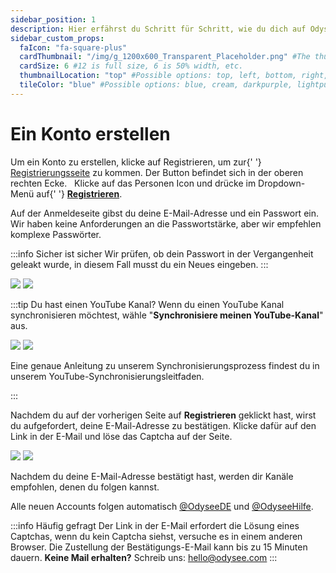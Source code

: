---
sidebar_position: 1
description: Hier erfährst du Schritt für Schritt, wie du dich auf Odysee anmelden kannst. 
sidebar_custom_props:
  faIcon: "fa-square-plus"
  cardThumbnail: "/img/g_1200x600_Transparent_Placeholder.png" #The thumbnail on the category card.
  cardSize: 6 #12 is full size, 6 is 50% width, etc.
  thumbnailLocation: "top" #Possible options: top, left, bottom, right, none
  tileColor: "blue" #Possible options: blue, cream, darkpurple, lightpurple, mauve, orange, pink, none
---


# Ein Konto erstellen

<Tabs>
  <TabItem value="web" label="Web" default>
    Um ein Konto zu erstellen, klicke auf <PrimaryOdyseeButton url="https://odysee.com/$/signup">Registrieren</PrimaryOdyseeButton>, um zur{' '}
    <a href="https://odysee.com/$/signup">Registrierungsseite</a> zu kommen. Der
    Button befindet sich in der oberen rechten Ecke.
    <Image img="/img/de/front_page_logged_out_arrow_register_desktop_dark.png" class="dark-image" />
    <Image img="/img/de/front_page_logged_out_arrow_register_desktop_light.png" class="light-image" />
  </TabItem>
  <TabItem value="mobile" label="Mobile">
    Klicke auf das Personen Icon <OdyseeButtonRound><OdyseeIcon type="person" /></OdyseeButtonRound> und drücke im Dropdown-Menü auf{' '}
    <b><a href="https://odysee.com/$/signup">Registrieren</a></b>.
    <Image img="/img/de/front_page_logged_out_arrow_register_mobile_dark.png" class="dark-image" />
    <Image img="/img/de/front_page_logged_out_arrow_register_mobile_light.png" class="light-image" />
  </TabItem>
</Tabs>

Auf der Anmeldeseite gibst du deine E-Mail-Adresse und ein Passwort ein. Wir haben keine Anforderungen an die Passwortstärke, aber wir empfehlen komplexe Passwörter.

:::info Sicher ist sicher
Wir prüfen, ob dein Passwort in der Vergangenheit geleakt wurde, in diesem Fall musst du ein Neues eingeben.
:::

![](/img/de/register_screen_dark.png#dark)
![](/img/de/register_screen_light.png#light)

:::tip Du hast einen YouTube Kanal?
Wenn du einen YouTube Kanal synchronisieren möchtest, wähle "**Synchronisiere meinen YouTube-Kanal**" aus.


![](/img/de/register_screen_arrow_sync_dark.png#dark)
![](/img/de/register_screen_arrow_sync_light.png#light)

Eine genaue Anleitung zu unserem Synchronisierungsprozess findest du in unserem YouTube-Synchronisierungsleitfaden.

:::

Nachdem du auf der vorherigen Seite auf **Registrieren** geklickt hast, wirst du aufgefordert, deine E-Mail-Adresse zu bestätigen. Klicke dafür auf den Link in der E-Mail und löse das Captcha auf der Seite.

![](/img/de/confirm_account_screen_dark.png#dark)
![](/img/de/confirm_account_screen_light.png#light)

Nachdem du deine E-Mail-Adresse bestätigt hast, werden dir Kanäle empfohlen, denen du folgen kannst.

Alle neuen Accounts folgen automatisch <a href="https://odysee.com/@OdyseeDE:1?r=97bT3hvnLEY1inLzM9eE6PG2qDS4h4KF">@OdyseeDE</a> und <a href="https://odysee.com/@OdyseeHilfe:1?r=97bT3hvnLEY1inLzM9eE6PG2qDS4h4KF">@OdyseeHilfe</a>.

:::info Häufig gefragt
Der Link in der E-Mail erfordert die Lösung eines Captchas, wenn du kein Captcha siehst, versuche es in einem anderen Browser. Die Zustellung der Bestätigungs-E-Mail kann bis zu 15 Minuten dauern.
**Keine Mail erhalten?** Schreib uns: hello@odysee.com
:::

